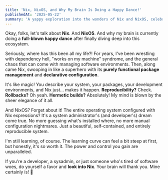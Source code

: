 ```yaml
---
title: 'Nix, NixOS, and Why My Brain Is Doing a Happy Dance!'
publishedAt: '2025-05-22'
summary: 'A yappy exploration into the wonders of Nix and NixOS, celebrating their power in reproducible and declarative system management.'
---
```


Okay, folks, let's talk about **Nix**. And **NixOS**. And why my brain is currently doing a **full-blown happy dance** after finally diving deep into this ecosystem.

Seriously, where has this been all my life?! For years, I've been wrestling with dependency hell, "works on my machine" syndrome, and the general chaos that can come with managing software environments. Then, along came Nix, swooping in like a superhero with its **purely functional package management** and **declarative configuration**.

It's like magic! You describe your system, your packages, your development environments, and Nix just... makes it happen. **Reproducibility?** Check. **Rollbacks?** Oh yeah. **Hermetic builds?** Absolutely! My mind is blown by the sheer elegance of it all.

And NixOS? Forget about it! The entire operating system configured with Nix expressions? It's a system administrator's (and developer's) dream come true. No more guessing what's installed where, no more manual configuration nightmares. Just a beautiful, self-contained, and entirely reproducible system.

I'm still learning, of course. The learning curve can feel a bit steep at first, but honestly, it's so worth it. The power and control you gain are unparalleled.

If you're a developer, a sysadmin, or just someone who's tired of software woes, do yourself a favor and **look into Nix**. Your brain will thank you. Mine certainly is! 🎉